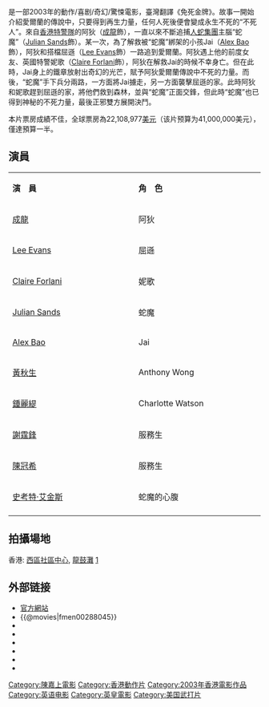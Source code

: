 {{Unreferenced|time=2020-03-07T05:00:45+00:00}}
{{Infobox film
 | name = 飛龍再生
 | original_name  = ''{{lang|en|The Medallion}}''
 | image = The Medallion.jpg
 | caption = 香港版海报
 | director = [[陳嘉上|陳嘉上]]
 | producer_2 = 陳佩華<br>區偉強
 | writer = 陳嘉上<br />張堅庭<br>Bey Logan<br>Paul Wheele<br>Bennett Joshua Davlin
 | starring = [[成龍|成龍]]<br />[[Lee_Evans|Lee Evans]]<br />[[Claire_Forlani|Claire Forlani]]<br />[[Alex_Bao|Alex Bao]]<br />[[Julian_Sands|Julian Sands]]<br />[[鍾麗緹|鍾麗緹]]<br />[[黃秋生|黃秋生]]<br />[[謝霆鋒|謝霆鋒]]<br />[[陳冠希|陳冠希]]
 | producer = [[張堅庭|張堅庭]]
 | studio = [[英皇娛樂集團有限公司|英皇娛樂集團]]
 | distributor = [[英皇娛樂集團有限公司|英皇娛樂集團]]
 | 攝影 = [[黃岳泰|黃岳泰]]、[[談智偉|談智偉]]
 | 剪輯 = Don Brochu、陳祺合
 | music = Adrian Lee
 | budget = 41,000,000[[美元|美元]]
 | gross = 22,108,977[[美元|美元]] 
| cn_name = 飛龍再生
| tw_name = 免死金牌
| hk_name = 飛龍再生
 | released = {{flagicon|HK}}　{{film_date|2003|8|15}}<br />{{flagicon|USA}}　{{film_date|2003|8|22}}<br />{{flagicon|Bahrain}}　{{film_date|2003|8|27}}<br />{{flagicon|Philippines}}[[馬尼拉|馬尼拉]]　{{film_date|2003|9|10}}<br />{{flagicon|Kuwait}}　{{film_date|2003|9|23}}<br />{{flagicon|Panama}}　{{film_date|2003|10|10}}<br />{{flagicon|Philippines}}[[達沃|達沃]]　{{film_date|2003|10|15}}<br />{{flagicon|Germany}}　{{film_date|2003|10|23}}<br />{{flagicon|Austria}}{{flagicon|South Korea}}　{{film_date|2003|10|24}}<br>{{flagicon|Australia}}　{{film_date|2003|10|30}}<br>{{flagicon|Mexico}}　{{film_date|2003|10|31}}<br>{{flagicon|Belgium}}　{{film_date|2003|11|12}}<br>{{flagicon|New Zealand}}　{{film_date|2003|11|13}}<br>{{flagicon|Greece}}{{flagicon|UK}}　{{film_date|2003|11|14}}<br>{{flagicon|Iceland}}{{flagicon|Kazakhstan}}{{flagicon|Portugal}}　{{film_date|2003|11|21}}<br>{{flagicon|Norway}}　{{film_date|2003|12|5}}<br>{{flagicon|Brazil}}{{flagicon|Italy}}{{flagicon|Lithuania}}　{{film_date|2003|12|12}}<br>{{flagicon|Argentina}}　{{film_date|2003|12|18}}<br>{{flagicon|Canada}}　{{film_date|2003|12|23}}<br>{{flagicon|Egypt}}{{flagicon|France}}　{{film_date|2003|12|24}}<br>{{flagicon|Poland}}{{flagicon|Spain}}　{{film_date|2003|12|26}}<br>{{flagicon|Hungary}}　{{start_date|2004|1|1}}<br>{{flagicon|Denmark}}　{{start_date|2004|1|16}}<br>{{flagicon|Finland}}　{{start_date|2004|1|23}}<br>{{flagicon|South Africa}}　{{start_date|2004|2|13}}<br>{{flagicon|Sweden}}　{{start_date|2004|2|20}}<br>{{flagicon|Japan}}　{{start_date|2004|6|19}}
 | runtime = 88 分钟
 | country = {{HK}}<br />{{USA}}
 | language = [[英语|英语]]
 | website = [http://www.sonypictures.com/homevideo/themedallion/index.html 官方網站]
 }}

{{engname|《飛龍再生》|''The Medallion''}}是一部2003年的動作/喜剧/奇幻/驚悚電影，臺灣翻譯《免死金牌》。故事一開始介紹愛爾蘭的傳說中，只要得到再生力量，任何人死後便會變成永生不死的“不死人”。來自[[香港特警隊|香港特警隊]]的阿狄（[[成龍|成龍]]飾），一直以來不斷追捕[[蛇頭|人蛇集團]]主腦“蛇魔”（[[Julian_Sands|Julian Sands]]飾）。某一次，為了解救被“蛇魔”綁架的小孩Jai（[[Alex_Bao|Alex Bao]]飾），阿狄和搭檔屈遜（[[Lee_Evans|Lee Evans]]飾）一路追到愛爾蘭。阿狄遇上他的前度女友、英國特警妮歌（[[Claire_Forlani|Claire Forlani]]飾），阿狄在解救Jai的時候不幸身亡。但在此時，Jai身上的鐵章放射出奇幻的光芒，賦予阿狄愛爾蘭傳說中不死的力量。而後，“蛇魔”手下兵分兩路，一方面將Jai擄走，另一方面襲擊屈遜的家。此時阿狄和妮歌趕到屈遜的家，將他們救到森林，並與“蛇魔”正面交鋒，但此時“蛇魔”也已得到神秘的不死力量，最後正邪雙方展開決鬥。

本片票房成績不佳，全球票房為22,108,977[[美元|美元]]（该片预算为41,000,000美元），僅達預算一半。

==演員==
{|class="wikitable" width="50%"
|- style="background:cornflowerblue; color:snow" align=center
|style="width:20%"|'''演　員'''||style="width:20%"|'''角　色'''
|-
|[[成龍|成龍]] || 阿狄
|-
|[[Lee_Evans|Lee Evans]] || 屈遜
|-
|[[Claire_Forlani|Claire Forlani]] || 妮歌
|-
|[[Julian_Sands|Julian Sands]] || 蛇魔
|-
|[[Alex_Bao|Alex Bao]] || Jai
|-
|[[黃秋生|黃秋生]] || Anthony Wong
|-
|[[鍾麗緹|鍾麗緹]] || Charlotte Watson
|-
|[[謝霆鋒|謝霆鋒]] || 服務生
|-
|[[陳冠希|陳冠希]] || 服務生
|-
|[[史考特·艾金斯|史考特·艾金斯]] ||蛇魔的心腹
|-
|}

== 拍攝場地 ==
香港: [[西區社區中心|西區社區中心]], [[龍鼓灘|龍鼓灘]] [https://www.fso-createhk.gov.hk/tc/productionfacilitation.php?sub_topic_id=2&Nature=Overseas&Ass_Year=2001&&]

== 外部链接 ==
{{wikiquote}}
* [http://www.sonypictures.com/homevideo/themedallion/index.html 官方網站]{{en}}
*{{@movies|fmen00288045}}
*{{douban}}
*{{Mtime|10571}}
*{{Amg movie|283720}}
*{{rotten-tomatoes|medallion}}
*{{hkmdb title|10467}}
*{{imdb title|0288045}}

{{陳嘉上}}
{{成龙}}
{{2000年代警匪／黑幫華語電影}}
{{DEFAULTSORT:Medallion, The}}
[[Category:陳嘉上電影|Category:陳嘉上電影]]
[[Category:香港動作片|Category:香港動作片]]
[[Category:2003年香港電影作品|Category:2003年香港電影作品]]
[[Category:英语电影|Category:英语电影]]
[[Category:英皇電影|Category:英皇電影]]
[[Category:美国武打片|Category:美国武打片]]